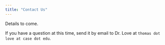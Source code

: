 ```yaml
---
title: "Contact Us"
---
```


Details to come.

If you have a question at this time, send it by email to Dr. Love at `thomas dot love at case dot edu`.